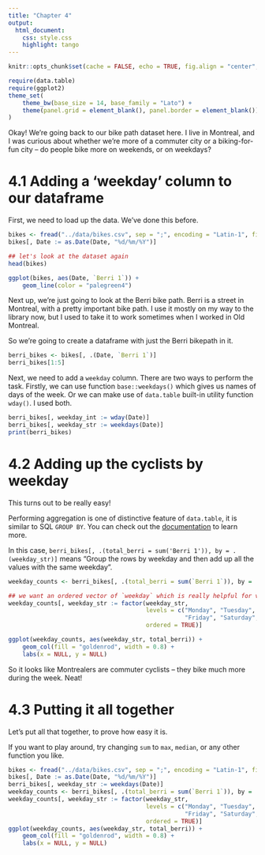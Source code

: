 ```yaml
---
title: "Chapter 4"
output:
  html_document:
    css: style.css
    highlight: tango
---
```



```r
knitr::opts_chunk$set(cache = FALSE, echo = TRUE, fig.align = "center", comment = "#>", message = FALSE)
```

```r
require(data.table)
require(ggplot2)
theme_set(
    theme_bw(base_size = 14, base_family = "Lato") +
    theme(panel.grid = element_blank(), panel.border = element_blank())
)
```

Okay! We're going back to our bike path dataset here. I live in Montreal, and I
was curious about whether we're more of a commuter city or a biking-for-fun city
-- do people bike more on weekends, or on weekdays?


# 4.1 Adding a 'weekday' column to our dataframe

First, we need to load up the data. We've done this before.

```r
bikes <- fread("../data/bikes.csv", sep = ";", encoding = "Latin-1", fill = TRUE, index = "Date")
bikes[, Date := as.Date(Date, "%d/%m/%Y")]

## let's look at the dataset again
head(bikes)
```

```r
ggplot(bikes, aes(Date, `Berri 1`)) +
    geom_line(color = "palegreen4")
```


Next up, we're just going to look at the Berri bike path. Berri is a street in
Montreal, with a pretty important bike path. I use it mostly on my way to the
library now, but I used to take it to work sometimes when I worked in Old
Montreal.

So we're going to create a dataframe with just the Berri bikepath in it.

```r
berri_bikes <- bikes[, .(Date, `Berri 1`)]
berri_bikes[1:5]
```

Next, we need to add a `weekday` column. There are two ways to perform the
task. Firstly, we can use function `base::weekdays()` which gives us names of
days of the week. Or we can make use of `data.table` built-in utility function
`wday()`. I used both.

```r
berri_bikes[, weekday_int := wday(Date)]
berri_bikes[, weekday_str := weekdays(Date)]
print(berri_bikes)
```

# 4.2 Adding up the cyclists by weekday

This turns out to be really easy!

Performing aggregation is one of distinctive feature of `data.table`, it is
similar to SQL `GROUP BY`. You can check out the
[documentation](https://rdatatable.gitlab.io/data.table/articles/datatable-intro.html#a-grouping-using-by)
to learn more.

In this case, `berri_bikes[, .(total_berri = sum('Berri 1')), by = .(weekday_str)]` means
"Group the rows by weekday and then add up all the values with the same weekday".

```r
weekday_counts <- berri_bikes[, .(total_berri = sum(`Berri 1`)), by = .(weekday_str)]

## we want an ordered vector of `weekday` which is really helpful for visualising
weekday_counts[, weekday_str := factor(weekday_str,
                                       levels = c("Monday", "Tuesday", "Wednesday", "Thursday",
                                                  "Friday", "Saturday", "Sunday"),
                                       ordered = TRUE)]

ggplot(weekday_counts, aes(weekday_str, total_berri)) +
    geom_col(fill = "goldenrod", width = 0.8) +
    labs(x = NULL, y = NULL)
```

So it looks like Montrealers are commuter cyclists -- they bike much more during
the week. Neat!


# 4.3 Putting it all together

Let's put all that together, to prove how easy it is.

If you want to play around, try changing `sum` to `max`, `median`, or any other
function you like.


```r
bikes <- fread("../data/bikes.csv", sep = ";", encoding = "Latin-1", fill = TRUE, index = "Date")
bikes[, Date := as.Date(Date, "%d/%m/%Y")]
berri_bikes[, weekday_str := weekdays(Date)]
weekday_counts <- berri_bikes[, .(total_berri = sum(`Berri 1`)), by = .(weekday_str)]
weekday_counts[, weekday_str := factor(weekday_str,
                                       levels = c("Monday", "Tuesday", "Wednesday", "Thursday",
                                                  "Friday", "Saturday", "Sunday"),
                                       ordered = TRUE)]
ggplot(weekday_counts, aes(weekday_str, total_berri)) +
    geom_col(fill = "goldenrod", width = 0.8) +
    labs(x = NULL, y = NULL)
```
